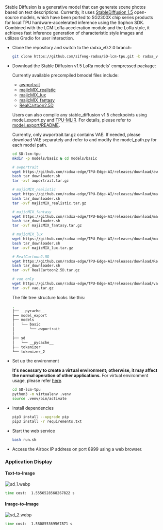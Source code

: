 Stable Diffusion is a generative model that can generate scene photos based on text descriptions. Currently, it uses [StableDiffusion 1.5](https://huggingface.co/runwayml/stable-diffusion-v1-5) open-source models, which have been ported to SG2300X chip series products for local TPU hardware-accelerated inference using the Sophon SDK. Combined with the LCM LoRa acceleration module and the LoRa style, it achieves fast inference generation of characteristic style images and utilizes Gradio for user interaction.

- Clone the repository and switch to the radxa_v0.2.0 branch:

  ```bash
  git clone https://github.com/zifeng-radxa/SD-lcm-tpu.git -b radxa_v0.2.0
  ```

- Download the Stable Diffusion v1.5 LoRa models' compressed package:

  Currently available precompiled bmodel files include:

  - [awportrait](https://civitai.com/models/61170/awportrait)
  - [majicMIX_realistic](https://civitai.com/models/43331/majicmix-realistic)
  - [majicMIX_lux](https://civitai.com/models/56967/majicmix-lux)
  - [majicMIX_fantasy](https://civitai.com/models/41865/majicmix-fantasy)
  - [RealCartoon2.5D](https://civitai.com/models/218376/realcartoon-25d)

  Users can also compile any stable_diffusion v1.5 checkpoints using model_export.py and [TPU-MLIR](../../model-compile). For details, please refer to [model_export/README](https://github.com/zifeng-radxa/SD-lcm-tpu/blob/radxa_v0.2.0/model_export/README.md).

  Currently, only awportrait.tar.gz contains VAE. If needed, please download VAE separately and refer to and modify the model_path.py for each model path.

  ```bash
  cd SD-lcm-tpu
  mkdir -p models/basic & cd models/basic

  # awportrait
  wget https://github.com/radxa-edge/TPU-Edge-AI/releases/download/awportrait/tar_downloader.sh
  bash tar_downloader.sh
  tar -xvf awportrait.tar.gz

  # majicMIX_realistic
  wget https://github.com/radxa-edge/TPU-Edge-AI/releases/download/majicMIX_realistic/tar_downloader.sh
  bash tar_downloader.sh
  tar -xvf majicMIX_realistic.tar.gz

  # majicMIX_fantasy
  wget https://github.com/radxa-edge/TPU-Edge-AI/releases/download/majicMIX_fantasy/tar_downloader.sh
  bash tar_downloader.sh
  tar -xvf majicMIX_fantasy.tar.gz

  # majicMIX_lux
  wget https://github.com/radxa-edge/TPU-Edge-AI/releases/download/majicMIX_lux/tar_downloader.sh
  bash tar_downloader.sh
  tar -xvf majicMIX_lux.tar.gz

  # RealCartoon2.5D
  wget https://github.com/radxa-edge/TPU-Edge-AI/releases/download/RealCartoon2.5D/tar_downloader.sh
  bash tar_downloader.sh
  tar -xvf RealCartoon2.5D.tar.gz

  # vae only
  wget https://github.com/radxa-edge/TPU-Edge-AI/releases/download/vae/vae.tar.gz
  tar -xvf vae.tar.gz
  ```

  The file tree structure looks like this:

  ```bash
  .
  ├── __pycache__
  ├── model_export
  ├── models
  │   └── basic
  │       └── awportrait
  │  
  ├── sd
  │   └── __pycache__
  ├── tokenizer
  └── tokenizer_2
  ```

- Set up the environment

  **It's necessary to create a virtual environment; otherwise, it may affect the normal operation of other applications.** For virtual environment usage, please refer [here](../ai-tools/virtualenv_usage).

  ```bash
  cd SD-lcm-tpu
  python3 -m virtualenv .venv
  source .venv/bin/activate
  ```

- Install dependencies

  ```bash
  pip3 install --upgrade pip
  pip3 install -r requirements.txt
  ```

- Start the web service

  ```bash
  bash run.sh
  ```

- Access the Airbox IP address on port 8999 using a web browser.

### Application Display

#### Text-to-Image

![sd_1.webp](/img/general-tutorial/tpu_ai/sd_1.webp)

```bash
time cost:  1.5556528568267822 s
```

#### Image-to-Image

![sd_2.webp](/img/general-tutorial/tpu_ai/sd_2.webp)

```bash
time cost:  1.580855369567871 s
```
